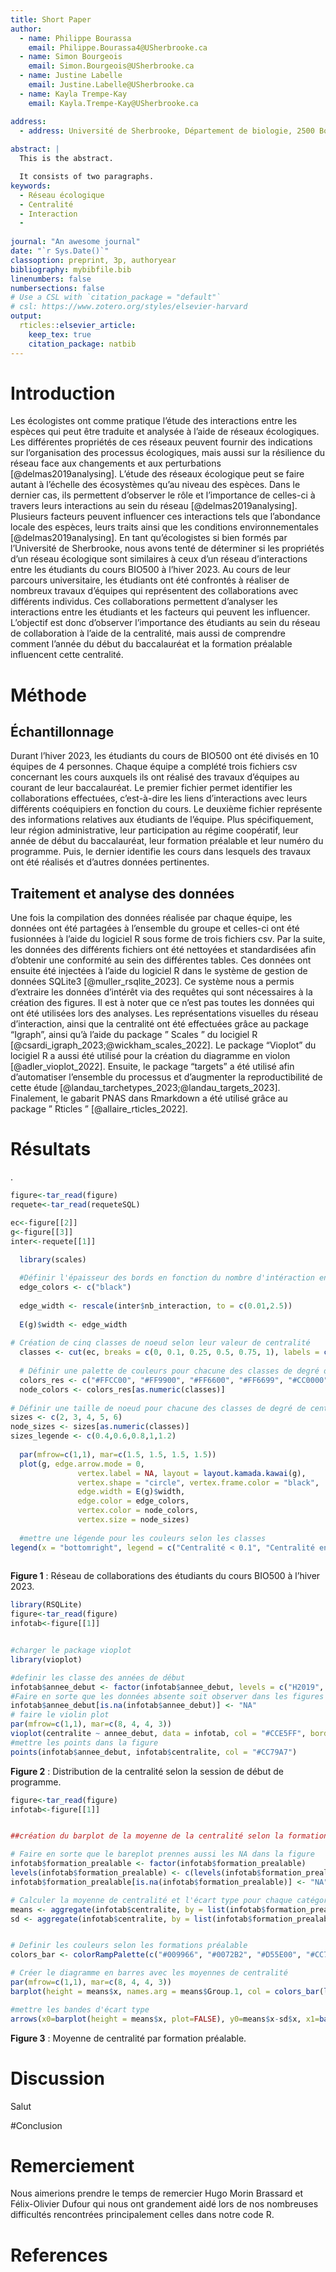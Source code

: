 ```yaml
---
title: Short Paper
author:
  - name: Philippe Bourassa
    email: Philippe.Bourassa4@USherbrooke.ca
  - name: Simon Bourgeois
    email: Simon.Bourgeois@USherbrooke.ca
  - name: Justine Labelle
    email: Justine.Labelle@USherbrooke.ca
  - name: Kayla Trempe-Kay
    email: Kayla.Trempe-Kay@USherbrooke.ca

address:
  - address: Université de Sherbrooke, Département de biologie, 2500 Boulevard de l'Université, Sherbrooke, Québec, J1K 2R1
  
abstract: |
  This is the abstract.

  It consists of two paragraphs.
keywords: 
  - Réseau écologique
  - Centralité
  - Interaction
  - 
  
journal: "An awesome journal"
date: "`r Sys.Date()`"
classoption: preprint, 3p, authoryear
bibliography: mybibfile.bib
linenumbers: false
numbersections: false
# Use a CSL with `citation_package = "default"`
# csl: https://www.zotero.org/styles/elsevier-harvard
output: 
  rticles::elsevier_article:
    keep_tex: true
    citation_package: natbib
---
```

# Introduction
Les écologistes ont comme pratique l’étude des interactions entre les espèces qui peut être traduite et analysée à l’aide de réseaux écologiques.  Les différentes propriétés de ces réseaux peuvent fournir des indications sur l'organisation des processus écologiques, mais aussi sur la résilience du réseau face aux changements et aux perturbations [@delmas2019analysing]. L’étude des réseaux écologique peut se faire autant à l’échelle des écosystèmes qu’au niveau des espèces. Dans le dernier cas, ils permettent d’observer le rôle et l’importance de celles-ci à travers leurs interactions au sein du réseau [@delmas2019analysing]. Plusieurs facteurs peuvent influencer ces interactions tels que l'abondance locale des espèces, leurs traits ainsi que les conditions environnementales [@delmas2019analysing]. En tant qu’écologistes si bien formés par l’Université de Sherbrooke, nous avons tenté de déterminer si les propriétés d’un réseau écologique sont similaires à ceux d’un réseau d’interactions entre les étudiants du cours BIO500 à l’hiver 2023. Au cours de leur parcours universitaire, les étudiants ont été confrontés à réaliser de nombreux travaux d’équipes qui représentent des collaborations avec différents individus. Ces collaborations permettent d’analyser les interactions entre les étudiants et les facteurs qui peuvent les influencer.  L’objectif est donc d’observer l’importance des étudiants au sein du réseau de collaboration à l’aide de la centralité, mais aussi de comprendre comment l’année du début du baccalauréat et la formation préalable influencent cette centralité. 

# Méthode 

## Échantillonnage
 Durant l’hiver 2023, les étudiants du cours de BIO500 ont été divisés en 10 équipes de 4 personnes. Chaque équipe a complété trois fichiers csv concernant les cours auxquels ils ont réalisé des travaux d’équipes au courant de leur baccalauréat. Le premier fichier permet identifier les collaborations effectuées, c’est-à-dire les liens d’interactions avec leurs différents coéquipiers en fonction du cours. Le deuxième fichier représente des informations relatives aux étudiants de l’équipe. Plus spécifiquement, leur région administrative, leur participation au régime coopératif, leur année de début du baccalauréat, leur formation préalable et leur numéro du programme. Puis, le dernier identifie les cours dans lesquels des travaux ont été réalisés et d’autres données pertinentes. 

## Traitement et analyse des données
 Une fois la compilation des données réalisée par chaque équipe, les données ont été partagées à l’ensemble du groupe et celles-ci ont été fusionnées à l’aide du logiciel R sous forme de trois fichiers csv. Par la suite, les données des différents fichiers ont été nettoyées et standardisées afin d’obtenir une conformité au sein des différentes tables. Ces données ont ensuite été injectées à l’aide du logiciel R dans le système de gestion de données SQLite3 [@muller_rsqlite_2023]. Ce système nous a permis d’extraire les données d’intérêt via des requêtes qui sont nécessaires à la création des figures. Il est à noter que ce n’est pas toutes les données qui ont été utilisées lors des analyses. Les représentations visuelles du réseau d’interaction, ainsi que la centralité ont été effectuées grâce au package "Igraph", ainsi qu’à l’aide du package " Scales " du locigiel R [@csardi_igraph_2023;@wickham_scales_2022]. Le package "Vioplot" du locigiel R a aussi été utilisé pour la création du diagramme en violon [@adler_vioplot_2022]. Ensuite, le package "targets" a été utilisé afin d'automatiser l'ensemble du processus et d'augmenter la reproductibilité de cette étude [@landau_tarchetypes_2023;@landau_targets_2023]. Finalement, le gabarit PNAS dans Rmarkdown a été utilisé grâce au package " Rticles " [@allaire_rticles_2022]. 

# Résultats
.

```r
figure<-tar_read(figure)
requete<-tar_read(requeteSQL)

ec<-figure[[2]]
g<-figure[[3]]
inter<-requete[[1]]

  library(scales)
  
  #Définir l'épaisseur des bords en fonction du nombre d'intéraction entre les noeuds et changer la couleur pour noir
  edge_colors <- c("black")
  
  edge_width <- rescale(inter$nb_interaction, to = c(0.01,2.5))
  
  E(g)$width <- edge_width
  
# Création de cinq classes de noeud selon leur valeur de centralité
  classes <- cut(ec, breaks = c(0, 0.1, 0.25, 0.5, 0.75, 1), labels = c("Class 1", "Class 2", "Class 3", "Class 4", "Class 5"))
  
  # Définir une palette de couleurs pour chacune des classes de degré de centralité
  colors_res <- c("#FFCC00", "#FF9900", "#FF6600", "#FF6699", "#CC0000")
  node_colors <- colors_res[as.numeric(classes)]
  
# Définir une taille de noeud pour chacune des classes de degré de centralité
sizes <- c(2, 3, 4, 5, 6)
node_sizes <- sizes[as.numeric(classes)]
sizes_legende <- c(0.4,0.6,0.8,1,1.2)
  
  par(mfrow=c(1,1), mar=c(1.5, 1.5, 1.5, 1.5))
  plot(g, edge.arrow.mode = 0,
               vertex.label = NA, layout = layout.kamada.kawai(g),
               vertex.shape = "circle", vertex.frame.color = "black",
               edge.width = E(g)$width,
               edge.color = edge_colors,
               vertex.color = node_colors,
               vertex.size = node_sizes)
  
  #mettre une légende pour les couleurs selon les classes
legend(x = "bottomright", legend = c("Centralité < 0.1", "Centralité entre 0.1 et 0.25", "Centralité entre 0.25 et 0.5", "Centralité entre 0.5 et 0.75", "Centralité entre > 0.75"),  col = colors_res, pch = 16, cex = 0.5,pt.cex=sizes_legende, bty = "n",x.intersp = 1, y.intersp = 1.5, title = "Classes de centralité", title.adj = 0.5, title.cex = 0.6, inset=0.05)
  
```

**Figure 1** : Réseau de collaborations des étudiants du cours BIO500 à l'hiver 2023.


```r
library(RSQLite)
figure<-tar_read(figure)
infotab<-figure[[1]]


#charger le package vioplot
library(vioplot)

#definir les classe des années de début 
infotab$annee_debut <- factor(infotab$annee_debut, levels = c("H2019", "A2019", "H2020", "A2020", "E2021", "A2021", "H2022","A2022", "NA"))
#Faire en sorte que les données absente soit observer dans les figures
infotab$annee_debut[is.na(infotab$annee_debut)] <- "NA"
# faire le violin plot
par(mfrow=c(1,1), mar=c(8, 4, 4, 3))
vioplot(centralite ~ annee_debut, data = infotab, col = "#CCE5FF", border= "#99CCFF", xlab= "Session de début", ylab = "Score de centralité", yaxs="i", cex= 0.8, cex.axis = 0.7)
#mettre les points dans la figure
points(infotab$annee_debut, infotab$centralite, col = "#CC79A7")


```
**Figure 2** : Distribution de la centralité selon la session de début de programme.

```r

figure<-tar_read(figure)
infotab<-figure[[1]]


##création du barplot de la moyenne de la centralité selon la formation préalable (figure 3)

# Faire en sorte que le bareplot prennes aussi les NA dans la figure
infotab$formation_prealable <- factor(infotab$formation_prealable)
levels(infotab$formation_prealable) <- c(levels(infotab$formation_prealable), "NA")
infotab$formation_prealable[is.na(infotab$formation_prealable)] <- "NA"

# Calculer la moyenne de centralité et l'écart type pour chaque catégorie de formation_prealable
means <- aggregate(infotab$centralite, by = list(infotab$formation_prealable), FUN = mean)
sd <- aggregate(infotab$centralite, by = list(infotab$formation_prealable), FUN = sd)


# Definir les couleurs selon les formations préalable
colors_bar <- colorRampPalette(c("#009966", "#0072B2", "#D55E00", "#CC79A7"))

# Créer le diagramme en barres avec les moyennes de centralité
par(mfrow=c(1,1), mar=c(8, 4, 4, 3))
barplot(height = means$x, names.arg = means$Group.1, col = colors_bar(length(means$x)), xlab = "Formation préalable", ylab = "Moyenne de centralité", ylim= c(0,1))

#mettre les bandes d'écart type
arrows(x0=barplot(height = means$x, plot=FALSE), y0=means$x-sd$x, x1=barplot(height = means$x, plot=FALSE), y1=means$x+sd$x, angle=90, code=3, length=0.1)

```
**Figure 3** : Moyenne de centralité par formation préalable.

# Discussion
Salut

#Conclusion

# Remerciement

Nous aimerions prendre le temps de remercier Hugo Morin Brassard et Félix-Olivier Dufour qui nous ont grandement aidé lors de nos nombreuses difficultés rencontrées principalement celles dans notre code R.

# References {-}

